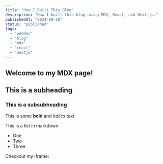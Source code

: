 ```yaml
---
title: "How I Built This Blog"
description: "How I built this blog using MDX, React, and Next.js."
publishedAt: "2024-09-18"
status: "published"
tags:
  - "webdev"
  - "blog"
  - "mdx"
  - "react"
  - "nextjs"
---
```


## Welcome to my MDX page!

## This is a subheading

### This is a subsubheading
 
This is some **bold** and _italics_ text.
 
This is a list in markdown:
 
- One
- Two
- Three
 
Checkout my iframe:

<IbgeChart url="https://ibge-dados-web.vercel.app/frame?pesquisa=ST&agregado=2072&variavel=933&periodos=202401%2C202304%2C202303%2C202302%2C202301%2C202204%2C202203%2C202202%2C202201%2C202104%2C202103%2C202102%2C202101%2C202004%2C202003%2C202002%2C202001%2C201904%2C201903%2C201902%2C201901%2C201804%2C201803%2C201802%2C201801%2C201704%2C201703%2C201702%2C201701%2C201604%2C201603%2C201602%2C201601%2C201504%2C201503%2C201502%2C201501%2C201404%2C201403%2C201402%2C201401%2C201304%2C201303%2C201302%2C201301%2C201204%2C201203%2C201202%2C201201%2C201104%2C201103%2C201102%2C201101%2C201004%2C201003%2C201002%2C201001%2C200904%2C200903%2C200902%2C200901%2C200804%2C200803%2C200802%2C200801%2C200704%2C200703%2C200702%2C200701%2C200604%2C200603%2C200602%2C200601%2C200504%2C200503%2C200502%2C200501%2C200404%2C200403%2C200402%2C200401%2C200304%2C200303%2C200302%2C200301%2C200204%2C200203%2C200202%2C200201%2C200104%2C200103%2C200102%2C200101%2C200004%2C200003%2C200002%2C200001&nivelGeografico=N1&locais=1"/>